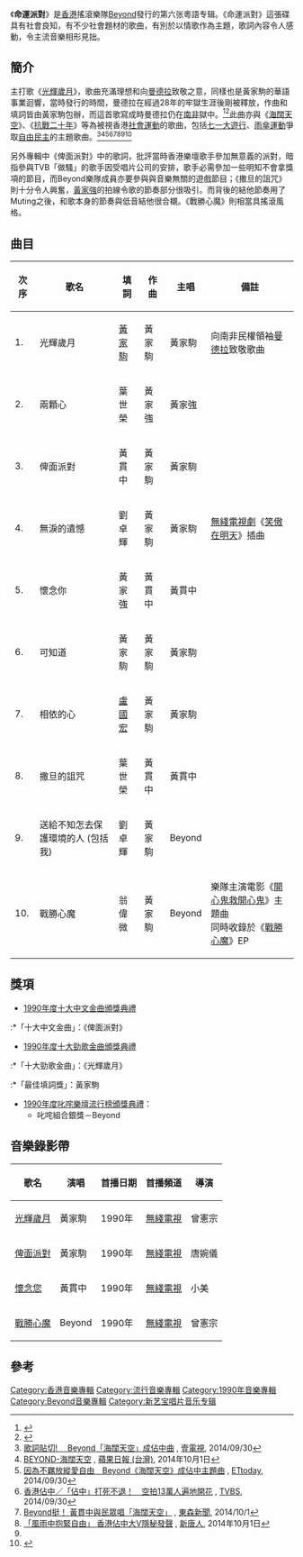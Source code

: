 {{Album infobox | <!-- See Wikipedia:WikiProject_Albums -->
|  Name        = 命運派對
|  Type        = [[專輯|專輯]]
|  Artist      = [[Beyond|Beyond]]
|  Cover       = cdcover6.jpg
|  Background  = 
|  Released    = {{Start date and age|1990|9|6}}
|  Recorded    = 1990年
|  Genre       = [[搖滾|搖滾]]、[[粵語流行音樂|粵語流行音樂]] 
|  Label       = [[新藝寶唱片|新藝寶唱片]]
|  Last album  = [[真的見證|真的見證]]<br/>（1989年12月5日）
|  This album  = '''命運派對'''<br/>（1990年9月6日）
|  Next album  = [[猶豫|猶豫]]<br/>（1991年9月6日）
}}

《'''命運派對'''》是[[香港|香港]]搖滾樂隊[[Beyond|Beyond]]發行的第六张粵語专辑。《命運派對》這張碟具有社會良知，有不少社會題材的歌曲，有別於以情歌作為主題，歌詞內容令人感動，令主流音樂相形見拙。

== 簡介 ==
主打歌《[[光輝歲月|光輝歲月]]》，歌曲充滿理想和向[[曼德拉|曼德拉]]致敬之意，同樣也是黃家駒的華語事業迴響，當時發行的時間，曼德拉在經過28年的牢獄生涯後剛被釋放，作曲和填詞皆由黃家駒包辦，而這首歌寫成時曼德拉仍在[[南非|南非]]獄中。<ref>{{Cite web |url=http://news.xinhuanet.com/audio/2003-06/30/content_944722.htm |title=新華網：十年生死兩茫茫 光輝歲月不曾忘 黃家駒定格 |accessdate=2014-11-01 |archive-date=2012-04-20 |archive-url=https://web.archive.org/web/20120420214751/http://news.xinhuanet.com/audio/2003-06/30/content_944722.htm |dead-url=no }}</ref><ref>{{Cite web |url=http://www.bbc.co.uk/zhongwen/trad/china/2013/12/131206_mandela_pop-song_beyond.shtml |title=BBC中文網 專訪黃家強：Beyond《光輝歲月》獻曼德拉 |accessdate=2014-11-01 |archive-date=2013-12-06 |archive-url=https://web.archive.org/web/20131206164742/http://www.bbc.co.uk/zhongwen/trad/china/2013/12/131206_mandela_pop-song_beyond.shtml |dead-url=no }}</ref>此曲亦與《[[海闊天空_(Beyond歌曲)|海闊天空]]》、《[[Together_(EP)|抗戰二十年]]》等為被視香港[[社會運動|社會運動]]的歌曲，包括[[七一大遊行|七一大遊行]]、[[雨傘運動|雨傘運動]]爭取[[自由|自由]][[民主|民主]]的主題歌曲。<ref>[http://www.nexttv.com.tw/news/realtime/international/11151047/privacy 歌詞貼切! 　Beyond「海闊天空」成佔中曲] {{Wayback|url=http://www.nexttv.com.tw/news/realtime/international/11151047/privacy |date=20141006070106 }}, [[壹電視|壹電視]], 2014/09/30</ref><ref name="#1">[http://www.appledaily.com.tw/realtimenews/article/entertainment/20141001/479647/ BEYOND-海闊天空] {{Wayback|url=http://www.appledaily.com.tw/realtimenews/article/entertainment/20141001/479647/ |date=20141006114419 }}, [[蘋果日報_(台灣)|蘋果日報 (台灣)]], 2014年10月1日</ref><ref>[http://www.ettoday.net/news/20140930/407523.htm?from=easynews 因為不羈放縱愛自由　Beyond《海闊天空》成佔中主題曲] {{Wayback|url=http://www.ettoday.net/news/20140930/407523.htm?from=easynews |date=20141001171237 }}, [[ETtoday|ETtoday]], 2014/09/30</ref><ref>[http://news.tvbs.com.tw/entry/548590 香港佔中／「佔中」打死不退！　空拍13萬人遍地開花] {{Wayback|url=http://news.tvbs.com.tw/entry/548590 |date=20141006085438 }}, [[TVBS|TVBS]], 2014/09/30</ref><ref>[http://news.ebc.net.tw/apps/newsList.aspx?id=1412131789 Beyond挺！ 黃貫中與民眾唱「海闊天空」] {{Wayback|url=http://news.ebc.net.tw/apps/newsList.aspx?id=1412131789 |date=20141006065640 }}, [[東森新聞|東森新聞]], 2014/10/1</ref><ref>[http://m.ntdtv.com/xtr/mb5/2014/10/01/a1142560.html 「風雨中抱緊自由」 香港佔中大V隱秘發聲] {{Wayback|url=http://m.ntdtv.com/xtr/mb5/2014/10/01/a1142560.html |date=20141006090315 }}, [[新唐人|新唐人]], 2014年10月1日</ref><ref name="#1"/><ref>{{Cite web |url=https://www.youtube.com/watch?v=vd84DlMq-qA |title=https://www.youtube.com/watch?v=vd84DlMq-qA |accessdate=2014-11-01 |archive-date=2020-04-20 |archive-url=https://web.archive.org/web/20200420043003/https://www.youtube.com/watch?v=vd84DlMq-qA |dead-url=no }}</ref>

另外專輯中《俾面派對》中的歌詞，批評當時香港樂壇歌手參加無意義的派對，暗指參與TVB「做騷」的歌手因受唱片公司的安排，歌手必需參加一些明知不會拿獎項的節目，而Beyond樂隊成員亦要參與與音樂無關的遊戲節目；《撒旦的詛咒》則十分令人興奮，[[黃家強|黃家強]]的拍線令歌的節奏部分很吸引。而背後的結他節奏用了Muting之後，和歌本身的節奏與低音結他很合櫬。《戰勝心魔》則相當具搖滾風格。

==曲目==
{| class="wikitable"
|-
!次序
!歌名
!填詞
!作曲
!主唱
!備註
|-
| 1. || 光輝歲月 || [[黃家駒|黃家駒]] || 黃家駒 || 黃家駒 || 向南非民權領袖[[曼德拉|曼德拉]]致敬歌曲
|-
| 2. || 兩顆心 || 葉世榮 || 黃家強 || 黃家強 || 
|-
| 3. || 俾面派對 || 黃貫中 || 黃家駒 || 黃家駒 || 
|-
| 4. || 無淚的遺憾 || 劉卓輝 || 黃家駒 || 黃家駒 || [[無綫電視劇|無綫電視劇]]《[[笑傲在明天|笑傲在明天]]》插曲
|-
| 5. || 懷念你 || 黃家強 || 黃貫中|| 黃貫中 || 
|-
| 6. || 可知道 || 黃家駒 || 黃家駒 || 黃家駒 || 
|-
| 7. || 相依的心 || [[盧國宏|盧國宏]] || 黃家駒 || 黃家駒 || 
|-
| 8. || 撒旦的詛咒 || 葉世榮 || 黃貫中 || 黃貫中 || 
|-
| 9. || 送給不知怎去保護環境的人 (包括我) || 劉卓輝 || 黃家駒 || Beyond || 
|-
| 10. || 戰勝心魔 || 翁偉微 || 黃家駒 || Beyond || 樂隊主演電影《[[開心鬼救開心鬼|開心鬼救開心鬼]]》主題曲<br />同時收錄於《[[戰勝心魔|戰勝心魔]]》EP                                                                                                                                                             
|}

== 獎項 ==
*[[第十三屆十大中文金曲得獎名單|1990年度十大中文金曲頒獎典禮]]
:*「十大中文金曲」：《俾面派對》
*[[1990年度十大勁歌金曲得獎名單|1990年度十大勁歌金曲頒獎典禮]]
:*「十大勁歌金曲」：《光輝歲月》
:*「最佳填詞獎」：黃家駒
*[[1990年度叱咤樂壇流行榜頒獎典禮得獎名單|1990年度叱咤樂壇流行榜頒獎典禮]]：
**叱咤組合銀獎－Beyond

== 音樂錄影帶 ==
{| class="wikitable"
! 歌名 !! 演唱 !! 首播日期 !! 首播頻道 !! 導演 
|-
|[http://www.youtube.com/watch?v=X2RRk6OLq8E 光輝歲月]{{Wayback|url=http://www.youtube.com/watch?v=X2RRk6OLq8E |date=20200420043007 }} ||黃家駒||1990年||[[電視廣播有限公司|無綫電視]]||曾憲宗
|-
|[http://www.youtube.com/watch?v=fKz0Tbn3WEc 俾面派對] {{Wayback|url=http://www.youtube.com/watch?v=fKz0Tbn3WEc |date=20200420043013 }} ||黃家駒||1990年||[[電視廣播有限公司|無綫電視]]||唐婉儀
|-
|[http://www.youtube.com/watch?v=X6jmdMJ8hSA 懷念您]{{Wayback|url=http://www.youtube.com/watch?v=X6jmdMJ8hSA |date=20200420043018 }} ||黃貫中||1990年||[[電視廣播有限公司|無綫電視]]||小美
|-
|[http://www.youtube.com/watch?v=OoPXxAJpKFI 戰勝心魔]{{Wayback|url=http://www.youtube.com/watch?v=OoPXxAJpKFI |date=20200420043024 }} ||Beyond||1990年||[[電視廣播有限公司|無綫電視]]||曾憲宗
|}

==參考==
{{reflist}}

{{Beyond}}
{{雨傘革命}}
[[Category:香港音樂專輯|Category:香港音樂專輯]]
[[Category:流行音樂專輯|Category:流行音樂專輯]]
[[Category:1990年音樂專輯|Category:1990年音樂專輯]]
[[Category:Beyond音樂專輯|Category:Beyond音樂專輯]]
[[Category:新艺宝唱片音乐专辑|Category:新艺宝唱片音乐专辑]]